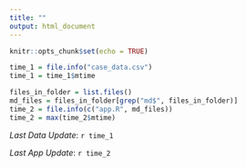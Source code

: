 ```yaml
---
title: ""
output: html_document
---
```


```r
knitr::opts_chunk$set(echo = TRUE)
```


```r
time_1 = file.info("case_data.csv")
time_1 = time_1$mtime

files_in_folder = list.files()
md_files = files_in_folder[grep("md$", files_in_folder)]
time_2 = file.info(c("app.R", md_files))
time_2 = max(time_2$mtime)
```

*Last Data Update*: `r time_1`

*Last App Update*: `r time_2`
